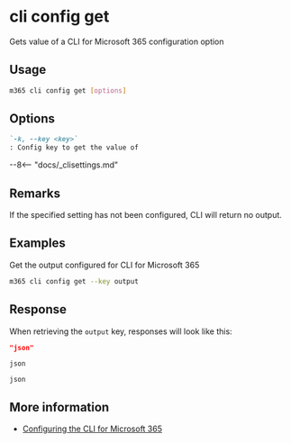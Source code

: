 
# cli config get

Gets value of a CLI for Microsoft 365 configuration option

## Usage

```sh
m365 cli config get [options]
```

## Options

```md defintion-list
`-k, --key <key>`
: Config key to get the value of
```

<Global />

--8<-- "docs/_clisettings.md"

## Remarks

If the specified setting has not been configured, CLI will return no output.

## Examples

Get the output configured for CLI for Microsoft 365

```sh
m365 cli config get --key output
```

## Response

When retrieving the `output` key, responses will look like this:

<Tabs>
  <TabItem value="json" label="JSON">

  ```json
  "json"
  ```

  </TabItem>
  <TabItem value="text" label="Text">

  ```text
  json
  ```

  </TabItem>
  <TabItem value="csv" label="CSV">

  ```csv
  json
  ```

  </TabItem>
</Tabs>

## More information

- [Configuring the CLI for Microsoft 365](../../../user-guide/configuring-cli.md)
